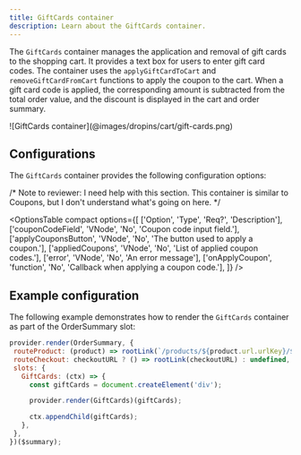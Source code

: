 ```yaml
---
title: GiftCards container
description: Learn about the GiftCards container.
---
```



The `GiftCards` container manages the application and removal of gift cards to the shopping cart. It provides a text box for users to enter gift card codes. The container uses the `applyGiftCardToCart` and `removeGiftCardFromCart` functions to apply the coupon to the cart. When a gift card code is applied, the corresponding amount is subtracted from the total order value, and the discount is displayed in the cart and order summary.

<Diagram caption="GiftCards container">
  ![GiftCards container](@images/dropins/cart/gift-cards.png)
</Diagram>

## Configurations

The `GiftCards` container provides the following configuration options:

/*
Note to reviewer: I need help with this section. This container is similar to Coupons, but I don't understand what's going on here.
*/

<OptionsTable
  compact
  options={[
    ['Option', 'Type', 'Req?', 'Description'],
    ['couponCodeField', 'VNode', 'No', 'Coupon code input field.'],
    ['applyCouponsButton', 'VNode', 'No', 'The button used to apply a coupon.'],
    ['appliedCoupons', 'VNode', 'No', 'List of applied coupon codes.'],
    ['error', 'VNode', 'No', 'An error message'],
    ['onApplyCoupon', 'function', 'No', 'Callback when applying a coupon code.'],
  ]}
/>

## Example configuration

The following example demonstrates how to render the `GiftCards` container as part of the OrderSummary slot:

```js
provider.render(OrderSummary, {
 routeProduct: (product) => rootLink(`/products/${product.url.urlKey}/${product.topLevelSku}`),
 routeCheckout: checkoutURL ? () => rootLink(checkoutURL) : undefined,
 slots: {
   GiftCards: (ctx) => {
     const giftCards = document.createElement('div');

     provider.render(GiftCards)(giftCards);

     ctx.appendChild(giftCards);
   },
 },
})($summary);

```
